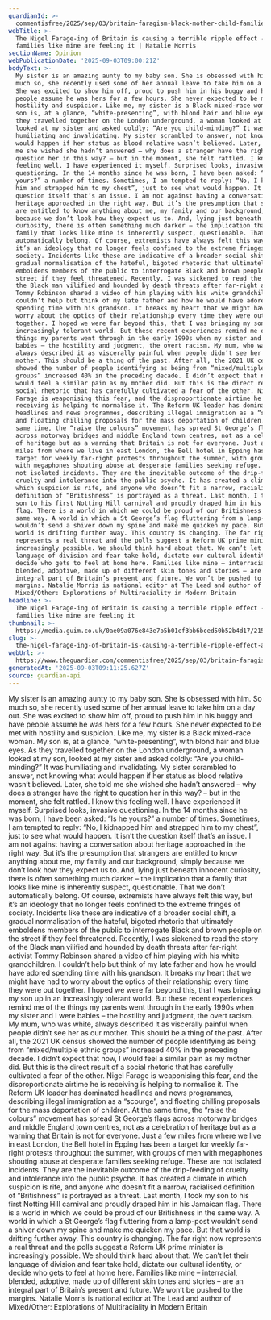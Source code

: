 ```yaml
---
guardianId: >-
  commentisfree/2025/sep/03/britain-faragism-black-mother-child-families-heritage
webTitle: >-
  The Nigel Farage-ing of Britain is causing a terrible ripple effect - and
  families like mine are feeling it | Natalie Morris
sectionName: Opinion
webPublicationDate: '2025-09-03T09:00:21Z'
bodyText: >-
  My sister is an amazing aunty to my baby son. She is obsessed with him. So
  much so, she recently used some of her annual leave to take him on a day out.
  She was excited to show him off, proud to push him in his buggy and have
  people assume he was hers for a few hours. She never expected to be met with
  hostility and suspicion. Like me, my sister is a Black mixed-race woman. My
  son is, at a glance, “white-presenting”, with blond hair and blue eyes. As
  they travelled together on the London underground, a woman looked at my son,
  looked at my sister and asked coldly: “Are you child-minding?” It was
  humiliating and invalidating. My sister scrambled to answer, not knowing what
  would happen if her status as blood relative wasn’t believed. Later, she told
  me she wished she hadn’t answered – why does a stranger have the right to
  question her in this way? – but in the moment, she felt rattled. I know this
  feeling well. I have experienced it myself. Surprised looks, invasive
  questioning. In the 14 months since he was born, I have been asked: “Is he
  yours?” a number of times. Sometimes, I am tempted to reply: “No, I kidnapped
  him and strapped him to my chest”, just to see what would happen. It isn’t the
  question itself that’s an issue. I am not against having a conversation about
  heritage approached in the right way. But it’s the presumption that strangers
  are entitled to know anything about me, my family and our background, simply
  because we don’t look how they expect us to. And, lying just beneath innocent
  curiosity, there is often something much darker – the implication that a
  family that looks like mine is inherently suspect, questionable. That we don’t
  automatically belong. Of course, extremists have always felt this way, but
  it’s an ideology that no longer feels confined to the extreme fringes of
  society. Incidents like these are indicative of a broader social shift, a
  gradual normalisation of the hateful, bigoted rhetoric that ultimately
  emboldens members of the public to interrogate Black and brown people on the
  street if they feel threatened. Recently, I was sickened to read the story of
  the Black man vilified and hounded by death threats after far-right activist
  Tommy Robinson shared a video of him playing with his white grandchildren. I
  couldn’t help but think of my late father and how he would have adored
  spending time with his grandson. It breaks my heart that we might have had to
  worry about the optics of their relationship every time they were out
  together. I hoped we were far beyond this, that I was bringing my son up in an
  increasingly tolerant world. But these recent experiences remind me of the
  things my parents went through in the early 1990s when my sister and I were
  babies – the hostility and judgment, the overt racism. My mum, who was white,
  always described it as viscerally painful when people didn’t see her as our
  mother. This should be a thing of the past. After all, the 2021 UK census
  showed the number of people identifying as being from “mixed/multiple ethnic
  groups” increased 40% in the preceding decade. I didn’t expect that now, I
  would feel a similar pain as my mother did. But this is the direct result of a
  social rhetoric that has carefully cultivated a fear of the other. Nigel
  Farage is weaponising this fear, and the disproportionate airtime he is
  receiving is helping to normalise it. The Reform UK leader has dominated
  headlines and news programmes, describing illegal immigration as a “scourge”,
  and floating chilling proposals for the mass deportation of children. At the
  same time, the “raise the colours” movement has spread St George’s flags
  across motorway bridges and middle England town centres, not as a celebration
  of heritage but as a warning that Britain is not for everyone. Just a few
  miles from where we live in east London, the Bell hotel in Epping has been a
  target for weekly far-right protests throughout the summer, with groups of men
  with megaphones shouting abuse at desperate families seeking refuge. These are
  not isolated incidents. They are the inevitable outcome of the drip-feeding of
  cruelty and intolerance into the public psyche. It has created a climate in
  which suspicion is rife, and anyone who doesn’t fit a narrow, racialised
  definition of “Britishness” is portrayed as a threat. Last month, I took my
  son to his first Notting Hill carnival and proudly draped him in his Jamaican
  flag. There is a world in which we could be proud of our Britishness in the
  same way. A world in which a St George’s flag fluttering from a lamp-post
  wouldn’t send a shiver down my spine and make me quicken my pace. But that
  world is drifting further away. This country is changing. The far right now
  represents a real threat and the polls suggest a Reform UK prime minister is
  increasingly possible. We should think hard about that. We can’t let their
  language of division and fear take hold, dictate our cultural identity, or
  decide who gets to feel at home here. Families like mine – interracial,
  blended, adoptive, made up of different skin tones and stories – are an
  integral part of Britain’s present and future. We won’t be pushed to the
  margins. Natalie Morris is national editor at The Lead and author of
  Mixed/Other: Explorations of Multiraciality in Modern Britain
headline: >-
  The Nigel Farage-ing of Britain is causing a terrible ripple effect - and
  families like mine are feeling it
thumbnail: >-
  https://media.guim.co.uk/0ae09a076e843e7b5b01ef3bb6bced50b52b4d17/215_0_5986_4791/500.jpg
slug: >-
  the-nigel-farage-ing-of-britain-is-causing-a-terrible-ripple-effect-and-families-like-mine-are-feeling-it-or-natalie-morris
webUrl: >-
  https://www.theguardian.com/commentisfree/2025/sep/03/britain-faragism-black-mother-child-families-heritage
generatedAt: '2025-09-03T09:11:25.627Z'
source: guardian-api
---
```

My sister is an amazing aunty to my baby son. She is obsessed with him. So much so, she recently used some of her annual leave to take him on a day out. She was excited to show him off, proud to push him in his buggy and have people assume he was hers for a few hours. She never expected to be met with hostility and suspicion. Like me, my sister is a Black mixed-race woman. My son is, at a glance, “white-presenting”, with blond hair and blue eyes. As they travelled together on the London underground, a woman looked at my son, looked at my sister and asked coldly: “Are you child-minding?” It was humiliating and invalidating. My sister scrambled to answer, not knowing what would happen if her status as blood relative wasn’t believed. Later, she told me she wished she hadn’t answered – why does a stranger have the right to question her in this way? – but in the moment, she felt rattled. I know this feeling well. I have experienced it myself. Surprised looks, invasive questioning. In the 14 months since he was born, I have been asked: “Is he yours?” a number of times. Sometimes, I am tempted to reply: “No, I kidnapped him and strapped him to my chest”, just to see what would happen. It isn’t the question itself that’s an issue. I am not against having a conversation about heritage approached in the right way. But it’s the presumption that strangers are entitled to know anything about me, my family and our background, simply because we don’t look how they expect us to. And, lying just beneath innocent curiosity, there is often something much darker – the implication that a family that looks like mine is inherently suspect, questionable. That we don’t automatically belong. Of course, extremists have always felt this way, but it’s an ideology that no longer feels confined to the extreme fringes of society. Incidents like these are indicative of a broader social shift, a gradual normalisation of the hateful, bigoted rhetoric that ultimately emboldens members of the public to interrogate Black and brown people on the street if they feel threatened. Recently, I was sickened to read the story of the Black man vilified and hounded by death threats after far-right activist Tommy Robinson shared a video of him playing with his white grandchildren. I couldn’t help but think of my late father and how he would have adored spending time with his grandson. It breaks my heart that we might have had to worry about the optics of their relationship every time they were out together. I hoped we were far beyond this, that I was bringing my son up in an increasingly tolerant world. But these recent experiences remind me of the things my parents went through in the early 1990s when my sister and I were babies – the hostility and judgment, the overt racism. My mum, who was white, always described it as viscerally painful when people didn’t see her as our mother. This should be a thing of the past. After all, the 2021 UK census showed the number of people identifying as being from “mixed/multiple ethnic groups” increased 40% in the preceding decade. I didn’t expect that now, I would feel a similar pain as my mother did. But this is the direct result of a social rhetoric that has carefully cultivated a fear of the other. Nigel Farage is weaponising this fear, and the disproportionate airtime he is receiving is helping to normalise it. The Reform UK leader has dominated headlines and news programmes, describing illegal immigration as a “scourge”, and floating chilling proposals for the mass deportation of children. At the same time, the “raise the colours” movement has spread St George’s flags across motorway bridges and middle England town centres, not as a celebration of heritage but as a warning that Britain is not for everyone. Just a few miles from where we live in east London, the Bell hotel in Epping has been a target for weekly far-right protests throughout the summer, with groups of men with megaphones shouting abuse at desperate families seeking refuge. These are not isolated incidents. They are the inevitable outcome of the drip-feeding of cruelty and intolerance into the public psyche. It has created a climate in which suspicion is rife, and anyone who doesn’t fit a narrow, racialised definition of “Britishness” is portrayed as a threat. Last month, I took my son to his first Notting Hill carnival and proudly draped him in his Jamaican flag. There is a world in which we could be proud of our Britishness in the same way. A world in which a St George’s flag fluttering from a lamp-post wouldn’t send a shiver down my spine and make me quicken my pace. But that world is drifting further away. This country is changing. The far right now represents a real threat and the polls suggest a Reform UK prime minister is increasingly possible. We should think hard about that. We can’t let their language of division and fear take hold, dictate our cultural identity, or decide who gets to feel at home here. Families like mine – interracial, blended, adoptive, made up of different skin tones and stories – are an integral part of Britain’s present and future. We won’t be pushed to the margins. Natalie Morris is national editor at The Lead and author of Mixed/Other: Explorations of Multiraciality in Modern Britain
